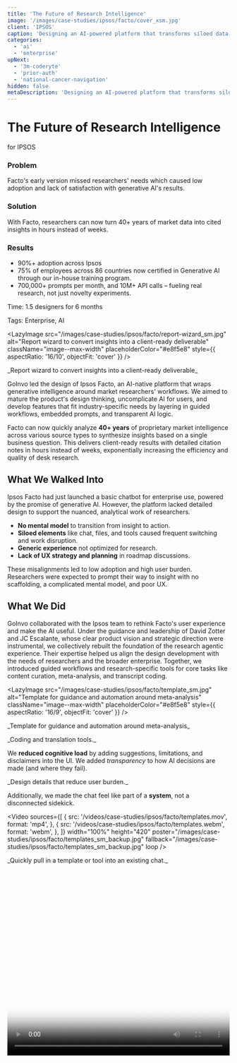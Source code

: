 ```yaml
---
title: 'The Future of Research Intelligence'
image: '/images/case-studies/ipsos/facto/cover_xsm.jpg'
client: 'IPSOS'
caption: 'Designing an AI-powered platform that transforms siloed data into actionable insights using deep research and advanced models.'
categories:
  - 'ai'
  - 'enterprise'
upNext:
  - '3m-coderyte'
  - 'prior-auth'
  - 'national-cancer-navigation'
hidden: false
metaDescription: 'Designing an AI-powered platform that transforms siloed data into actionable insights using deep research and advanced models.'
---
```



# The Future of Research Intelligence

for IPSOS

### Problem

Facto's early version missed researchers' needs which caused low adoption and lack of satisfaction with generative AI's results.

### Solution

With Facto, researchers can now turn 40+ years of market data into cited insights in hours instead of weeks.

### Results

- 90%+ adoption across Ipsos
- 75% of employees across 86 countries now certified in Generative AI through our in-house training program.
- 700,000+ prompts per month, and 10M+ API calls – fueling real research, not just novelty experiments.


<span class="text--uppercase text--gray text--bold text--spacing text--md">Time:</span> 1.5 designers for 6 months

<span class="text--uppercase text--gray text--bold text--spacing text--md">Tags:</span> Enterprise, AI

<Divider />

<LazyImage
  src="/images/case-studies/ipsos/facto/report-wizard_sm.jpg"
  alt="Report wizard to convert insights into a client-ready deliverable"
  className="image--max-width"
  placeholderColor="#e8f5e8"
  style={{ aspectRatio: '16/10', objectFit: 'cover' }}
/>
<p class="text--caption text--center">_Report wizard to convert insights into a client-ready deliverable_</p>

GoInvo led the design of Ipsos Facto, an AI-native platform that wraps generative intelligence around market researchers' workflows. We aimed to mature the product's design thinking, uncomplicate AI for users, and develop features that fit industry-specific needs by layering in guided workflows, embedded prompts, and transparent AI logic.

Facto can now quickly analyze **40+ years** of proprietary market intelligence across various source types to synthesize insights based on a single business question. This delivers client-ready results with detailed citation notes in hours instead of weeks, exponentially increasing the efficiency and quality of desk research.

<Divider />

## What We Walked Into

Ipsos Facto had just launched a basic chatbot for enterprise use, powered by the promise of generative AI. However, the platform lacked detailed design to support the nuanced, analytical work of researchers.

- **No mental model** to transition from insight to action.
- **Siloed elements** like chat, files, and tools caused frequent switching and work disruption.
- **Generic experience** not optimized for research.
- **Lack of UX strategy and planning** in roadmap discussions.

These misalignments led to low adoption and high user burden. Researchers were expected to prompt their way to insight with no scaffolding, a complicated mental model, and poor UX.

## What We Did

GoInvo collaborated with the Ipsos team to rethink Facto's user experience and make the AI useful. Under the guidance and leadership of David Zotter and JC Escalante, whose clear product vision and strategic direction were instrumental, we collectively rebuilt the foundation of the research agentic experience. Their expertise helped us align the design development with the needs of researchers and the broader enterprise. Together, we introduced guided workflows and research-specific tools for core tasks like content curation, meta-analysis, and transcript coding.

<LazyImage
  src="/images/case-studies/ipsos/facto/template_sm.jpg"
  alt="Template for guidance and automation around meta-analysis"
  className="image--max-width"
  placeholderColor="#e8f5e8"
  style={{ aspectRatio: '16/9', objectFit: 'cover' }}
/>
<p class="text--caption text--center">_Template for guidance and automation around meta-analysis_</p>

<div class="pure-g">
  <div class="pure-u-1 pure-u-lg-1-2 pad-right--only-lg">
    <LazyImage
      src="/images/case-studies/ipsos/facto/coding-2_sm.jpg"
      alt="Coding tools screen design"
      className="image--max-width"
      placeholderColor="#f0f8ff"
      style={{ aspectRatio: '4/3', objectFit: 'cover' }}
    />
  </div>
  <div class="pure-u-1 pure-u-lg-1-2 pad-left--only-lg">
    <LazyImage
      src="/images/case-studies/ipsos/facto/translation_sm.jpg"
      alt="Translation screen design"
      className="image--max-width"
      placeholderColor="#fff5f5"
      style={{ aspectRatio: '4/3', objectFit: 'cover' }}
    />
  </div>
</div>
<p class="text--caption text--center">_Coding and translation tools._</p>

We **reduced cognitive load** by adding suggestions, limitations, and disclaimers into the UI. We added *transparency* to how AI decisions are made (and where they fail). 

<div class="pure-g">
  <div class="pure-u-1 pure-u-lg-1-3 pad-right--only-lg">
    <LazyImage
      src="/images/case-studies/ipsos/facto/charts_sm.jpg"
      alt="Charts design"
      className="image--max-width"
      placeholderColor="#e8f5e8"
      style={{ aspectRatio: '1/1', objectFit: 'cover' }}
    />
  </div>
  <div class="pure-u-1 pure-u-lg-1-3 pad-horizontal--only-lg">
    <LazyImage
      src="/images/case-studies/ipsos/facto/hallucination-warnings_sm.jpg"
      alt="Hallucination warnings"
      className="image--max-width"
      placeholderColor="#fff5f5"
      style={{ aspectRatio: '1/1', objectFit: 'cover' }}
    />
  </div>
  <div class="pure-u-1 pure-u-lg-1-3 pad-left--only-lg">
    <LazyImage
      src="/images/case-studies/ipsos/facto/prompt-suggestions_sm.jpg"
      alt="Prompt suggestions"
      className="image--max-width"
      placeholderColor="#f0f8ff"
      style={{ aspectRatio: '1/1', objectFit: 'cover' }}
    />
  </div>
</div>
<p class="text--caption text--center">_Design details that reduce user burden._</p>

Additionally, we made the chat feel like part of a **system**, not a disconnected sidekick.

<Video
  sources={[
    {
      src:
        '/videos/case-studies/ipsos/facto/templates.mov',
      format: 'mp4',
    },
    {
      src:
        '/videos/case-studies/ipsos/facto/templates.webm',
      format: 'webm',
    },
  ]}
  width="100%"
  height="420"
  poster="/images/case-studies/ipsos/facto/templates_sm_backup.jpg"
  fallback="/images/case-studies/ipsos/facto/templates_sm_backup.jpg"
  loop
/>
<p class="text--caption text--center">_Quickly pull in a template or tool into an existing chat._</p>
<Video
  sources={[
    {
      src:
        '/videos/case-studies/ipsos/facto/tools.mov',
      format: 'mp4',
    },
    {
      src:
        '/videos/case-studies/ipsos/facto/tools.webm',
      format: 'webm',
    },
  ]}
  width="100%"
  height="420"
  poster="/images/case-studies/ipsos/facto/tools_sm_backup.jpg"
  fallback="/images/case-studies/ipsos/facto/tools_sm_backup.jpg"
  loop
/>
<p class="text--caption text--center">_Insights that, on click, uncover details and citation metadata from diverse source types._</p>

All of this was underpinned by five principles:
- Guide users through **structured** paths, not just blank screens
- Allow **customization** for different research types and teams
- Ensure **transparency** of how AI arrives at answers
- Use **visual cues** to reduce complexity and orient the user
- Protect **privacy** with clear permissions and data handling

## What Changed

In three months:
- We moved from vendor to **core contributor**. Our team joined internal roadmap meetings and delivered concepts that were validated with users. 
- We **shipped dozens of UX band-aids** that reduced daily papercuts (aka friction).
- We created a **clickable prototype** to guide what's next.
- We helped transition Facto from an internal experiment to a **client-ready product**, increasing the company's revenue potential.

By grounding Facto's AI tools in clear UX design, we helped increase user adoption and satisfaction by lowering the learning curve. Facto's unique distinction from off-the-shelf LLM products sets the product up for long-term market success.

Ipsos Facto Highlights:
- **90%+** adoption across Ipsos
- **75%** of employees across 86 countries now certified in Generative AI through our in-house training program.
- **700,000+** prompts per month, and **10M+** API calls – fueling real research, not just novelty experiments.
- Client-facing AI agents launched—with more in development, co-created with partners who want in
- Collaboration with Stanford, MIT, the University of Chicago, and Temple University to keep us at the forefront of research innovation

## Why This Matters

A good model wrapped in a bad experience is still a bad product. By deeply integrating UX into the research assistant, we designed generative AI to feel like a trustworthy white glove service. Transforming it from usable to useful. That's the difference delightful design can make.

We're only 25% of the way to a mature enterprise tool. Design isn't finished — it's evolving. Continued work with researchers, leadership, and frontline users is required to sharpen utility and flow.

Beyond the product, the organization itself is maturing in how it sees and uses design. We haven't yet hit the tipping point — where design is not just appreciated but funded, expected, and baked into enterprise services. A cultural shift is needed.

We're navigating more than pixels and code. Power, budget, and priorities aren't always aligned. Part of our role now is political: creating overlap between teams, missions, and ambitions — so the product doesn't stall in committee.

And while we do all that… we still have to ship.
